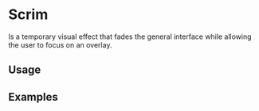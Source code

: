 
# Scrim

Is a temporary visual effect that fades the general interface while allowing the user to focus on an overlay.

<Links 
    figmaUrl="https://www.figma.com/file/0bGXR2sCwMVSDNyyzu5BXrO5/UI%E2%80%94User-Interface?node-id=85%3A32"
    documentationUrl="https://eds.equinor.com/0b0c666ab/p/63a8f3-scrim/b/62906b"
    sourceUrl="https://github.com/equinor/design-system/blob/develop/packages/eds-core-react/src/components/Scrim/Scrim.tsx"
    npmUrl="https://www.npmjs.com/package/@equinor/eds-core-react"
/>

<Story id="feedback-scrim--introduction" />
<PropsTable />

## Usage

## Examples
